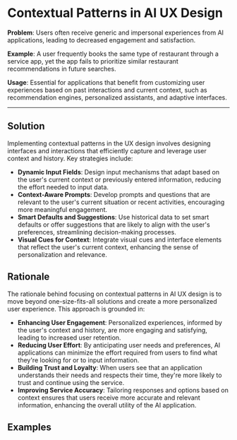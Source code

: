 
# Contextual Patterns in AI UX Design

<div className='bg-neutral-100 dark:bg-neutral-800 px-16 py-10 border'>

**Problem**: Users often receive generic and impersonal experiences from AI
applications, leading to decreased engagement and satisfaction.

**Example**: A user frequently books the same type of restaurant through a service app, yet
the app fails to prioritize similar restaurant recommendations in future
searches.

**Usage**: Essential for applications that benefit from customizing
user experiences based on past interactions and current context, such as
recommendation engines, personalized assistants, and adaptive interfaces.

</div>

---

## Solution

Implementing contextual patterns in the UX design involves designing interfaces and interactions that efficiently capture and leverage user context and history. Key strategies include:

- **Dynamic Input Fields**: Design input mechanisms that adapt based on the user's current context or previously entered information, reducing the effort needed to input data.
- **Context-Aware Prompts**: Develop prompts and questions that are relevant to the user's current situation or recent activities, encouraging more meaningful engagement.
- **Smart Defaults and Suggestions**: Use historical data to set smart defaults or offer suggestions that are likely to align with the user's preferences, streamlining decision-making processes.
- **Visual Cues for Context**: Integrate visual cues and interface elements that reflect the user's current context, enhancing the sense of personalization and relevance.

## Rationale

The rationale behind focusing on contextual patterns in AI UX design is to move beyond one-size-fits-all solutions and create a more personalized user experience. This approach is grounded in:

- **Enhancing User Engagement**: Personalized experiences, informed by the user's context and history, are more engaging and satisfying, leading to increased user retention.
- **Reducing User Effort**: By anticipating user needs and preferences, AI applications can minimize the effort required from users to find what they're looking for or to input information.
- **Building Trust and Loyalty**: When users see that an application understands their needs and respects their time, they're more likely to trust and continue using the service.
- **Improving Service Accuracy**: Tailoring responses and options based on context ensures that users receive more accurate and relevant information, enhancing the overall utility of the AI application.

## Examples

<br />
<div className='w-full grid grid-cols-1 md:grid-cols-2 gap-x-4 gap-y-8'>
  <SampleUI
    src={CopilotContextual}
    desc='Github Copilot on VS Code'
    productUrl='https://github.com/features/copilot'
  />
    <SampleUI
    src={NotionContextual}
    desc='Notion AI-Powered Templates'
    productUrl='https://notion.so'
  />
    <SampleUI
    src={ArcContextual}
    desc='AI link preview with Arc Browser'
    productUrl='https://thebrowser.company/'
  />
    <SampleUI
    src={VSCodeContextual}
    desc='Auto generated git commit message on VS Code'
    productUrl='https://code.visualstudio.com/'
  />

</div>
